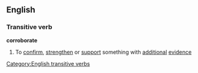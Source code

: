 ==English==
===Transitive verb===
'''corroborate'''
#To [[confirm]], [[strengthen]] or [[support]] something with [[additional]] [[evidence]]
[[Category:English transitive verbs]]